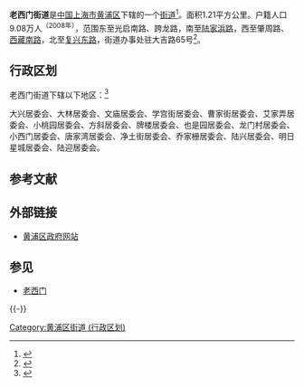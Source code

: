 {{中国乡级行政区
|景观照片文件名 = Shanghai - Konfuzianischer Tempel - 0008.jpg
|景观照片描述 = [[上海文庙|上海文庙]]
|汉语拼音 = 
|其他语言 = 
|其他语言名称 = 
|旧称 = 
|地名出处 = 
|位置图文件名 = 
|位置图描述 = 
|自定义图片= 
|建置时间 = 
|政府驻地 = 
|毗邻 = 
|总面积 = 
|总人口 = 
|总人口年份 = 
|户籍人口 = 
|户籍人口年份 = 
|常住人口 = 
|常住人口年份 = 
|人口密度 = 
|GDP = 
|GDP年份 = 
|邮政编码 = 
|电话区号 = 21
|官方网站 = 
|网站名称 = 
|31/01/01/019/000}}

'''老西门街道'''是[[中国|中国]][[上海市|上海市]][[黄浦区|黄浦区]]下辖的一个[[街道办事处|街道]]<ref>{{PRC admin/ref sgc|{{PRC admin/parent|31/01/01/019/000}}}}</ref>。面积1.21平方公里。户籍人口9.08万人<sup>（2008年）</sup>，范围东至光启南路、跨龙路，南至[[陆家浜路|陆家浜路]]，西至肇周路、[[西藏南路|西藏南路]]，北至[[复兴东路_(上海)|复兴东路]]，街道办事处驻大吉路65号<ref>{{Cite web |url=http://www.shanghai.gov.cn/shanghai/node2314/node2319/node12344/u26ai40578.html |title=市政府关于同意黄浦区老西门街道办事处驻地迁移的批复 |access-date=2015-05-15 |archive-date=2015-09-24 |archive-url=https://web.archive.org/web/20150924115226/http://www.shanghai.gov.cn/shanghai/node2314/node2319/node12344/u26ai40578.html |dead-url=no }}</ref>。

== 行政区划 ==
老西门街道下辖以下地区：<ref>{{PRC admin/ref sgc|31/01/01/019/000}}</ref>

大兴居委会、大林居委会、文庙居委会、学宫街居委会、曹家街居委会、艾家弄居委会、小桃园居委会、方斜居委会、牌楼居委会、也是园居委会、龙门村居委会、小西门居委会、唐家湾居委会、净土街居委会、乔家栅居委会、陆兴居委会、明日星城居委会、陆迎居委会。

== 参考文献 ==
{{Reflist}}

== 外部链接 ==
* [https://web.archive.org/web/20090831063507/http://www.shhp.gov.cn/front/index.jsp 黄浦区政府网站]

== 参见 ==
{{Portal box|上海}}
* [[老西门|老西门]]

{{-}}
{{黄浦区行政区划}}
{{上海行政区划小作品}}

[[Category:黄浦区街道_(行政区划)|Category:黄浦区街道 (行政区划)]]